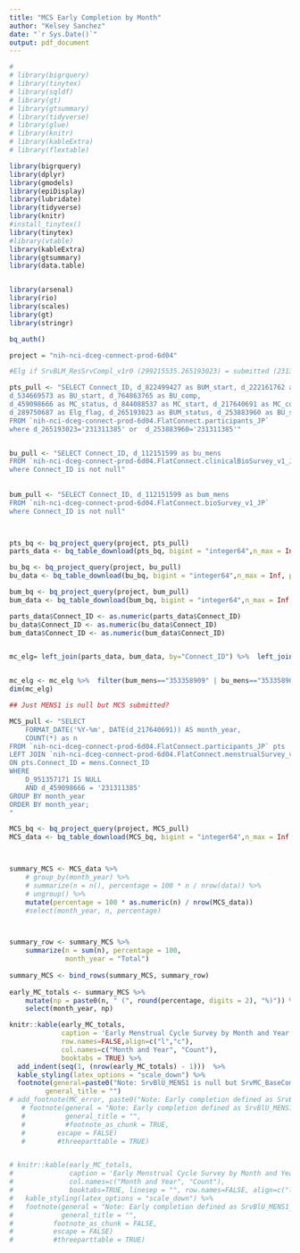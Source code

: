 ```yaml
---
title: "MCS Early Completion by Month"
author: "Kelsey Sanchez"
date: "`r Sys.Date()`"
output: pdf_document
---
```


```r
# 
# library(bigrquery)
# library(tinytex)
# library(sqldf)
# library(gt)
# library(gtsummary)
# library(tidyverse)
# library(glue)
# library(knitr)
# library(kableExtra)
# library(flextable)

library(bigrquery)
library(dplyr)
library(gmodels)
library(epiDisplay)
library(lubridate)
library(tidyverse)
library(knitr)
#install_tinytex()
library(tinytex)
#library(vtable)
library(kableExtra)
library(gtsummary)
library(data.table)


library(arsenal)
library(rio)
library(scales)
library(gt)
library(stringr)

bq_auth()

```


```r

project = "nih-nci-dceg-connect-prod-6d04"

#Elg if SrvBLM_ResSrvCompl_v1r0 (299215535.265193023) = submitted (231311385) AND SrvBlU_MENST60_v2r0 (112151599) = yes (353358909 OR if SrvBlU_BaseComplete_v1r0 (826163434.253883960) = submitted (231311385) AND SrvBlU_MENST60_v2r0 (112151599) = yes

pts_pull <- "SELECT Connect_ID, d_822499427 as BUM_start, d_222161762 as BUM_comp,
d_534669573 as BU_start, d_764863765 as BU_comp, 
d_459098666 as MC_status, d_844088537 as MC_start, d_217640691 as MC_comp,
d_289750687 as Elg_flag, d_265193023 as BUM_status, d_253883960 as BU_status
FROM `nih-nci-dceg-connect-prod-6d04.FlatConnect.participants_JP` 
where d_265193023='231311385' or  d_253883960='231311385'"


bu_pull <- "SELECT Connect_ID, d_112151599 as bu_mens
FROM `nih-nci-dceg-connect-prod-6d04.FlatConnect.clinicalBioSurvey_v1_JP` 
where Connect_ID is not null"
  
  
bum_pull <- "SELECT Connect_ID, d_112151599 as bum_mens
FROM `nih-nci-dceg-connect-prod-6d04.FlatConnect.bioSurvey_v1_JP` 
where Connect_ID is not null"



pts_bq <- bq_project_query(project, pts_pull)
parts_data <- bq_table_download(pts_bq, bigint = "integer64",n_max = Inf, page_size = 10000)

bu_bq <- bq_project_query(project, bu_pull)
bu_data <- bq_table_download(bu_bq, bigint = "integer64",n_max = Inf, page_size = 10000)

bum_bq <- bq_project_query(project, bum_pull)
bum_data <- bq_table_download(bum_bq, bigint = "integer64",n_max = Inf, page_size = 10000)

parts_data$Connect_ID <- as.numeric(parts_data$Connect_ID)
bu_data$Connect_ID <- as.numeric(bu_data$Connect_ID)
bum_data$Connect_ID <- as.numeric(bum_data$Connect_ID)


mc_elg= left_join(parts_data, bum_data, by="Connect_ID") %>%  left_join(bu_data, by="Connect_ID")


mc_elg <- mc_elg %>%  filter(bum_mens=="353358909" | bu_mens=="353358909")
dim(mc_elg)


```



```r

## Just MENS1 is null but MCS submitted?

MCS_pull <- "SELECT 
    FORMAT_DATE('%Y-%m', DATE(d_217640691)) AS month_year,
    COUNT(*) as n
FROM `nih-nci-dceg-connect-prod-6d04.FlatConnect.participants_JP` pts
LEFT JOIN `nih-nci-dceg-connect-prod-6d04.FlatConnect.menstrualSurvey_v1_JP` mens
ON pts.Connect_ID = mens.Connect_ID
WHERE 
    D_951357171 IS NULL 
    AND d_459098666 = '231311385'
GROUP BY month_year
ORDER BY month_year;
"

MCS_bq <- bq_project_query(project, MCS_pull)
MCS_data <- bq_table_download(MCS_bq, bigint = "integer64",n_max = Inf, page_size = 10000)



summary_MCS <- MCS_data %>%
    # group_by(month_year) %>%
    # summarize(n = n(), percentage = 100 * n / nrow(data)) %>%
    # ungroup() %>%
    mutate(percentage = 100 * as.numeric(n) / nrow(MCS_data)) 
    #select(month_year, n, percentage)



summary_row <- summary_MCS %>%
    summarize(n = sum(n), percentage = 100, 
              month_year = "Total")
  
summary_MCS <- bind_rows(summary_MCS, summary_row)
  
early_MC_totals <- summary_MCS %>%
    mutate(np = paste0(n, " (", round(percentage, digits = 2), "%)")) %>%
    select(month_year, np)

knitr::kable(early_MC_totals,
             caption = 'Early Menstrual Cycle Survey by Month and Year',
             row.names=FALSE,align=c("l","c"),
             col.names=c("Month and Year", "Count"),
             booktabs = TRUE) %>%
  add_indent(seq(1, (nrow(early_MC_totals) - 1)))  %>%
  kable_styling(latex_options = "scale_down") %>%  
  footnote(general=paste0("Note: SrvBlU_MENS1 is null but SrvMC_BaseComplete is Submitted."),
         general_title = "")
# add_footnote(MC_error, paste0("Note: Early completion defined as SrvBlU_MENS1_v1r0 does not equal yes", "\n", "but SrvMC_BaseComplete_v1r0 does equal Submitted."))
   # footnote(general = "Note: Early completion defined as SrvBlU_MENS1_v1r0 does not equal yes, but SrvMC_BaseComplete_v1r0 does equal Submitted.",
   #          general_title = "",
   #          #footnote_as_chunk = TRUE,
   #        escape = FALSE)
   #        #threeparttable = TRUE)


# knitr::kable(early_MC_totals,
#              caption = 'Early Menstrual Cycle Survey by Month and Year',
#              col.names=c("Month and Year", "Count"),
#              booktabs=TRUE, linesep = "", row.names=FALSE, align=c("l", "c")) %>%
#   kable_styling(latex_options = "scale_down") %>%
#   footnote(general = "Note: Early completion defined as SrvBlU_MENS1_v1r0 does not equal yes, but SrvMC_BaseComplete_v1r0 does equal Submitted.",
#            general_title = "",
#          footnote_as_chunk = FALSE,
#          escape = FALSE)
#          #threeparttable = TRUE)


```







